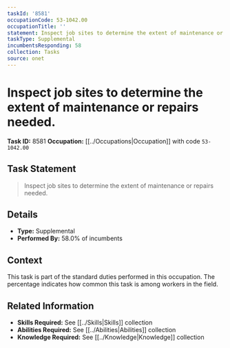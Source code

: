 ```yaml
---
taskId: '8581'
occupationCode: 53-1042.00
occupationTitle: ''
statement: Inspect job sites to determine the extent of maintenance or repairs needed.
taskType: Supplemental
incumbentsResponding: 58
collection: Tasks
source: onet
---
```

# Inspect job sites to determine the extent of maintenance or repairs needed.

**Task ID:** 8581
**Occupation:** [[../Occupations|Occupation]] with code `53-1042.00`

## Task Statement

> Inspect job sites to determine the extent of maintenance or repairs needed.

## Details

- **Type:** Supplemental
- **Performed By:** 58.0% of incumbents

## Context

This task is part of the standard duties performed in this occupation. The percentage indicates how common this task is among workers in the field.

## Related Information

- **Skills Required:** See [[../Skills|Skills]] collection
- **Abilities Required:** See [[../Abilities|Abilities]] collection
- **Knowledge Required:** See [[../Knowledge|Knowledge]] collection
